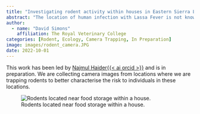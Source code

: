```yaml
---
title: "Investigating rodent activity within houses in Eastern Sierra Leone."
abstract: "The location of human infection with Lassa Fever is not known. Humans may encounter rodents in various habitats in endemic regions. We were interested in how rodents use space within human houses and so alongside our rodent trapping studies we deployed camera traps to observe their behaviour."
author: 
  - name: "David Simons"
    affiliation: The Royal Veterinary College
categories: [Rodent, Ecology, Camera Trapping, In Preparation]
image: images/rodent_camera.JPG
date: 2022-10-01
---
```


This work has been led by [Najmul Haider{{< ai orcid >}}](https://scholar.google.com/citations?user=Iv4wObEAAAAJ&hl=en&oi=ao) and is in preparation. We are collecting camera images from locations where we are trapping rodents to better characterise the risk to individuals in these locations.

![Rodents located near food storage within a house.](images/rodent_camera.JPG)

